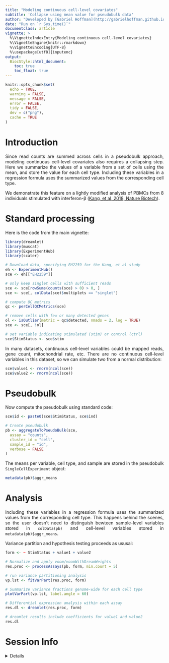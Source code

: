 ```yaml
---
title: "Modeling continuous cell-level covariates"
subtitle: 'Collapse using mean value for pseudobulk data'
author: "Developed by [Gabriel Hoffman](http://gabrielhoffman.github.io/)"
date: "Run on `r Sys.time()`"
documentclass: article
vignette: >
  %\VignetteIndexEntry{Modeling continuous cell-level covariates}
  %\VignetteEngine{knitr::rmarkdown}
  %\VignetteEncoding{UTF-8}
  %\usepackage[utf8]{inputenc}
output:
  BiocStyle::html_document:
    toc: true
    toc_float: true
---
```


<!---

cd /Users/gabrielhoffman/workspace/repos/dreamlet/vignettes

rmarkdown::render("cell_covs.Rmd")


--->


<style>
body {
text-align: justify}
</style>


```r
knitr::opts_chunk$set(
  echo = TRUE,
  warning = FALSE,
  message = FALSE,
  error = FALSE,
  tidy = FALSE,
  dev = c("png"),
  cache = TRUE
)
```

# Introduction
Since read counts are summed across cells in a pseudobulk approach, modeling continuous cell-level covariates also requires a collapsing step.  Here we summarize the values of a variable from a set of cells using the mean, and store the value for each cell type.  Including these variables in a regression formula uses the summarized values from the corresponding cell type.   

We demonstrate this feature on a lightly modified analysis of PBMCs from 8 individuals stimulated with interferon-β ([Kang, et al, 2018, Nature Biotech](https://www.nature.com/articles/nbt.4042)).


# Standard processing

Here is the code from the main vignette:

```r
library(dreamlet)
library(muscat)
library(ExperimentHub)
library(scater)

# Download data, specifying EH2259 for the Kang, et al study
eh <- ExperimentHub()
sce <- eh[["EH2259"]]

# only keep singlet cells with sufficient reads
sce <- sce[rowSums(counts(sce) > 0) > 0, ]
sce <- sce[, colData(sce)$multiplets == "singlet"]

# compute QC metrics
qc <- perCellQCMetrics(sce)

# remove cells with few or many detected genes
ol <- isOutlier(metric = qc$detected, nmads = 2, log = TRUE)
sce <- sce[, !ol]

# set variable indicating stimulated (stim) or control (ctrl)
sce$StimStatus <- sce$stim
```

In many datasets, continuous cell-level variables could be mapped reads, gene count, mitochondrial rate, etc. There are no continuous cell-level variables in this dataset, so we can simulate two from a normal distribution:
```r
sce$value1 <- rnorm(ncol(sce))
sce$value2 <- rnorm(ncol(sce))
```

# Pseudobulk
Now compute the pseudobulk using standard code:

```r
sce$id <- paste0(sce$StimStatus, sce$ind)

# Create pseudobulk
pb <- aggregateToPseudoBulk(sce,
  assay = "counts",
  cluster_id = "cell",
  sample_id = "id",
  verbose = FALSE
)
```

The means per variable, cell type, and sample are stored in the pseudobulk `SingleCellExperiment` object:

```r
metadata(pb)$aggr_means
```

# Analysis
Including these variables in a regression formula uses the summarized values from the corresponding cell type.  This happens behind the scenes, so the user doesn't need to distinguish bewteen sample-level variables stored in `colData(pb)` and cell-level variables stored in `metadata(pb)$aggr_means`.

Variance partition and hypothesis testing proceeds as ususal:

```r
form <- ~ StimStatus + value1 + value2

# Normalize and apply voom/voomWithDreamWeights
res.proc <- processAssays(pb, form, min.count = 5)

# run variance partitioning analysis
vp.lst <- fitVarPart(res.proc, form)

# Summarize variance fractions genome-wide for each cell type
plotVarPart(vp.lst, label.angle = 60)

# Differential expression analysis within each assay
res.dl <- dreamlet(res.proc, form)

# dreamlet results include coefficients for value1 and value2
res.dl
```




# Session Info
<details>
```r
sessionInfo()
```
</details>






